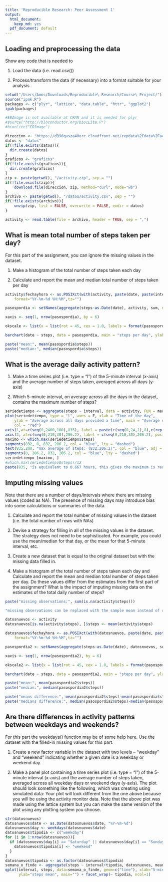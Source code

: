 ```yaml
---
title: 'Reproducible Research: Peer Assessment 1'
output:
  html_document:
    keep_md: yes
  pdf_document: default
---
```



## Loading and preprocessing the data

Show any code that is needed to 

1. Load the data (i.e. read.csv())

2. Process/transform the data (if necessary) into a format suitable for your analysis

```r
setwd("/Users/Amos/Downloads/Reproducible\ Research/Course\ Project/")
source("ipak.R")
packages <- c("plyr", "lattice", "data.table", "httr", "ggplot2")
ipak(packages)

#EBImage is not available at CRAN and it is needed for plyr
#source("http://bioconductor.org/biocLite.R")
#biocLite("EBImage")

direccion <- "https://d396qusza40orc.cloudfront.net/repdata%2Fdata%2Factivity.zip"
datos <- "datos"
if(!file.exists(datos)){
  dir.create(datos)
} 
graficos <- "graficos" 
if(!file.exists(graficos)){
  dir.create(graficos)
}
zip <- paste(getwd(), "/activity.zip", sep = "")
if(!file.exists(zip)){
	download.file(direccion, zip, method="curl", mode="wb")
}
archivo <- paste(getwd(), "/datos/activity.csv", sep = "")
if(!file.exists(archivo)){
	unzip(zip, list = FALSE, overwrite = FALSE, exdir = datos)
}

activity <- read.table(file = archivo, header = TRUE, sep = ",")
```

## What is mean total number of steps taken per day?

For this part of the assignment, you can ignore the missing values in the dataset.

1. Make a histogram of the total number of steps taken each day

2. Calculate and report the mean and median total number of steps taken per day

```r
activity$fechayhora <- as.POSIXct(with(activity, paste(date, paste(interval %/% 100, interval %% 100, sep=":"))),
    format="%Y-%m-%d %H:%M",tz="")

pasospordia <- setNames(aggregate(steps~as.Date(date), activity, sum, na.rm = TRUE), c("date","steps"))

xaxis <- seq(1, nrow(pasospordia), by = 6)

okscale <- list(x = list(rot = 45, cex = 1.0, labels = format(pasospordia$date, "%d-%b-%Y")[xaxis], at = xaxis))

barchart(date ~ steps, data = pasospordia, main = "steps per day", ylab = "steps", xlab = "date", scales = okscale, horizontal = F)

paste("mean:", mean(pasospordia$steps))
paste("median:", median(pasospordia$steps))
```

## What is the average daily activity pattern?

1. Make a time series plot (i.e. type = "l") of the 5-minute interval (x-axis) and the average number of steps taken, averaged across all days (y-axis)

2. Which 5-minute interval, on average across all the days in the dataset, contains the maximum number of steps?

```r
seriedetiempo <- aggregate(steps ~ interval, data = activity, FUN = mean)
plot(seriedetiempo, type = "l", axes = F, xlab = "Time of the day", 
    ylab = "Average across all days provided a time", main = "Average number of steps taken", 
    col = "red")
axis(1,at=c(seq(0,2400,100),835), label = paste(c(seq(0,24,1),8),c(rep(":00",25),":40"),sep=""), pos = 0)
axis(2, at=c(seq(0,210,30),206.2), label = c(seq(0,210,30),206.2), pos = 0)
maximo <- which.max(seriedetiempo$steps)
segments(832, 0, 832, 206.2, col = "blue", lty = "dashed")
text(835,200, "max average of steps: (832,206.2)", col = "blue", adj = c(-.1, -.1))
segments(0, 206.2, 832, 206.2, col = "blue", lty = "dashed")
seriedetiempo [maximo, ]
#which.max(seriedetiempo$steps)/12
paste(835, "is equivalent to 8.667 hours, this gives the maximum is reached at 8:40 am")
```

## Imputing missing values

Note that there are a number of days/intervals where there are missing values (coded as NA). The presence of missing days may introduce bias into some calculations or summaries of the data.

1. Calculate and report the total number of missing values in the dataset (i.e. the total number of rows with NAs)

2. Devise a strategy for filling in all of the missing values in the dataset. The strategy does not need to be sophisticated. For example, you could use the mean/median for that day, or the mean for that 5-minute interval, etc.

3. Create a new dataset that is equal to the original dataset but with the missing data filled in.

4. Make a histogram of the total number of steps taken each day and Calculate and report the mean and median total number of steps taken per day. Do these values differ from the estimates from the first part of the assignment? What is the impact of imputing missing data on the estimates of the total daily number of steps?

```r
paste("missing observations:", sum(is.na(activity$steps)))

"missing observations can be replaced with the sample mean instead of replacing them by zero (the 1st won't bias the estimates while the 2nd will)"

datosnuevos <- activity
datosnuevos[is.na(activity$steps), ]$steps <- mean(activity$steps)

datosnuevos$fechayhora <- as.POSIXct(with(datosnuevos, paste(date, paste(interval %/% 100, interval %% 100, sep=":"))),
    format="%Y-%m-%d %H:%M",tz="")

pasospordia2 <- setNames(aggregate(steps~as.Date(date), datosnuevos, sum, na.rm = TRUE), c("date","steps"))

xaxis <- seq(1, nrow(pasospordia2), by = 6)

okscale2 <- list(x = list(rot = 45, cex = 1.0, labels = format(pasospordia2$date, "%d-%b-%Y")[xaxis], at = xaxis))

barchart(date ~ steps, data = pasospordia2, main = "steps per day", ylab = "steps", xlab = "date", scales = okscale2, horizontal = F)

paste("mean:", mean(pasospordia2$steps))
paste("median:", median(pasospordia2$steps))

paste("means difference:", mean(pasospordia2$steps)-mean(pasospordia$steps))
paste("medians difference:", median(pasospordia2$steps)-median(pasospordia$steps))
```

## Are there differences in activity patterns between weekdays and weekends?

For this part the weekdays() function may be of some help here. Use the dataset with the filled-in missing values for this part.

1. Create a new factor variable in the dataset with two levels – “weekday” and “weekend” indicating whether a given date is a weekday or weekend day.

2. Make a panel plot containing a time series plot (i.e. type = "l") of the 5-minute interval (x-axis) and the average number of steps taken, averaged across all weekday days or weekend days (y-axis). The plot should look something like the following, which was creating using simulated data:
Your plot will look different from the one above because you will be using the activity monitor data. Note that the above plot was made using the lattice system but you can make the same version of the plot using any plotting system you choose.

```r
str(datosnuevos)
datosnuevos$date <- as.Date(datosnuevos$date, "%Y-%m-%d")
datosnuevos$day <- weekdays(datosnuevos$date)
datosnuevos$tipodia <- c("weekday")
for (i in 1:nrow(datosnuevos)){
  if (datosnuevos$day[i] == "Saturday" || datosnuevos$day[i] == "Sunday"){
    datosnuevos$tipodia[i] <- "weekend"
  }
}
datosnuevos$tipodia <- as.factor(datosnuevos$tipodia)
semana_o_finde <- aggregate(steps ~ interval+tipodia, datosnuevos, mean)
qplot(interval, steps, data=semana_o_finde, geom=c("line"), xlab="5-min intervals", 
      ylab="steps mean", main="") + facet_wrap(~ tipodia, ncol=1)
```